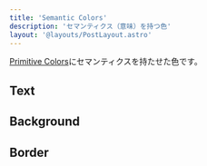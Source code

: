 ```yaml
---
title: 'Semantic Colors'
description: 'セマンティクス（意味）を持つ色'
layout: '@layouts/PostLayout.astro'
---
```



[Primitive Colors](/tokens/color/primitive)にセマンティクスを持たせた色です。

## Text

<ColorListText client:load />

## Background

<ColorListBackground client:load />


## Border

<ColorListBorder client:load />
